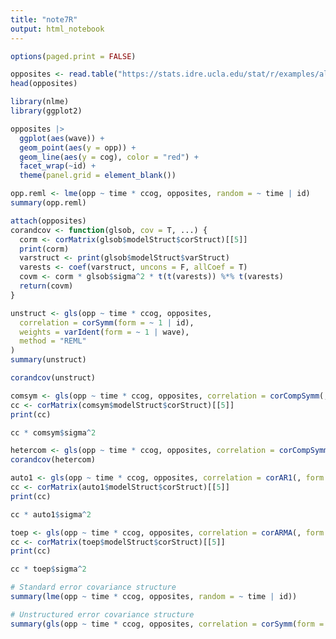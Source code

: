 ```yaml
---
title: "note7R"
output: html_notebook
---
```


```r
options(paged.print = FALSE)
```

```r
opposites <- read.table("https://stats.idre.ucla.edu/stat/r/examples/alda/data/opposites_pp.txt", header = TRUE, sep = ",")
head(opposites)
```

```r
library(nlme)
library(ggplot2)
```

```r
opposites |>
  ggplot(aes(wave)) +
  geom_point(aes(y = opp)) +
  geom_line(aes(y = cog), color = "red") +
  facet_wrap(~id) +
  theme(panel.grid = element_blank())
```

```r
opp.reml <- lme(opp ~ time * ccog, opposites, random = ~ time | id)
summary(opp.reml)
```

```r
attach(opposites)
corandcov <- function(glsob, cov = T, ...) {
  corm <- corMatrix(glsob$modelStruct$corStruct)[[5]]
  print(corm)
  varstruct <- print(glsob$modelStruct$varStruct)
  varests <- coef(varstruct, uncons = F, allCoef = T)
  covm <- corm * glsob$sigma^2 * t(t(varests)) %*% t(varests)
  return(covm)
}
```

```r
unstruct <- gls(opp ~ time * ccog, opposites,
  correlation = corSymm(form = ~ 1 | id),
  weights = varIdent(form = ~ 1 | wave),
  method = "REML"
)
summary(unstruct)
```

```r
corandcov(unstruct)
```

```r
comsym <- gls(opp ~ time * ccog, opposites, correlation = corCompSymm(, form = ~ 1 | id), method = "REML")
cc <- corMatrix(comsym$modelStruct$corStruct)[[5]]
print(cc)
```

```r
cc * comsym$sigma^2
```

```r
hetercom <- gls(opp ~ time * ccog, opposites, correlation = corCompSymm(, form = ~ 1 | id), weights = varIdent(form = ~ 1 | wave), method = "REML")
corandcov(hetercom)
```

```r
auto1 <- gls(opp ~ time * ccog, opposites, correlation = corAR1(, form = ~ 1 | id), method = "REML")
cc <- corMatrix(auto1$modelStruct$corStruct)[[5]]
print(cc)
```

```r
cc * auto1$sigma^2
```

```r
toep <- gls(opp ~ time * ccog, opposites, correlation = corARMA(, form = ~ 1 | id, p = 3, q = 0), method = "REML")
cc <- corMatrix(toep$modelStruct$corStruct)[[5]]
print(cc)
```

```r
cc * toep$sigma^2
```

```r
# Standard error covariance structure
summary(lme(opp ~ time * ccog, opposites, random = ~ time | id))
```

```r
# Unstructured error covariance structure
summary(gls(opp ~ time * ccog, opposites, correlation = corSymm(form = ~ 1 | id), weights = varIdent(form = ~ 1 | wave), method = "REML"))
```
